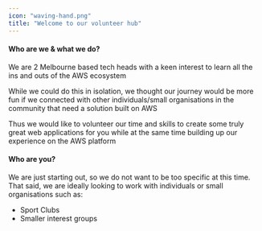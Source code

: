```yaml
---
icon: "waving-hand.png"
title: "Welcome to our volunteer hub"
---
```


#### **Who are we & what we do?**
We are 2 Melbourne based tech heads with a keen interest to learn all the ins and outs of the AWS ecosystem

While we could do this in isolation, we thought our journey would be more fun if we connected
with other individuals/small organisations in the community that need a solution built on AWS

Thus we would like to volunteer our time and skills to create some truly great web applications 
for you while at the same time building up our experience on the AWS platform

#### **Who are you?**
We are just starting out, so we do not want to be too specific at this time. That said, we are ideally looking to work with
individuals or small organisations such as:

- Sport Clubs
- Smaller interest groups